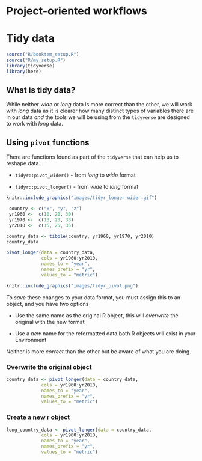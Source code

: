 
#  Project-oriented workflows {#sec-workflow}





# Tidy data {#sec-tidy}

```r
source("R/booktem_setup.R")
source("R/my_setup.R")
library(tidyverse)
library(here)
```


## What is tidy data?


While neither *wide* or *long* data is more correct than the other, we will work with *long* data as it is clearer how many distinct types of variables there are in our data *and* the tools we will be using from the `tidyverse` are designed to work with *long* data.

## Using `pivot` functions

There are functions found as part of the `tidyverse` that can help us to reshape data. 

* `tidyr::pivot_wider()` - from *long* to *wide* format

* `tidyr::pivot_longer()` - from *wide* to *long* format


```r

knitr::include_graphics("images/tidyr_longer-wider.gif")

```


```r
 country <- c("x", "y", "z")
 yr1960 <-  c(10, 20, 30)
 yr1970 <-  c(13, 23, 33)
 yr2010 <-  c(15, 25, 35)

country_data <- tibble(country, yr1960, yr1970, yr2010)
country_data
```



```r

pivot_longer(data = country_data,
             cols = yr1960:yr2010,
             names_to = "year",
             names_prefix = "yr",
             values_to = "metric")

```

```r

knitr::include_graphics("images/tidyr_pivot.png")

```


To *save* these changes to your data format, you must assign this to an object, and you have two options

* Use the same name as the original R object, this will *overwrite* the original with the new format

* Use a *new* name for the reformatted data both R objects will exist in your Environment

Neither is more *correct* than the other but be aware of what you are doing.


### Overwrite the original object 

```r
country_data <- pivot_longer(data = country_data,
             cols = yr1960:yr2010,
             names_to = "year",
             names_prefix = "yr",
             values_to = "metric")

```

### Create a new r object

```r

long_country_data <- pivot_longer(data = country_data,
             cols = yr1960:yr2010,
             names_to = "year",
             names_prefix = "yr",
             values_to = "metric")

```
